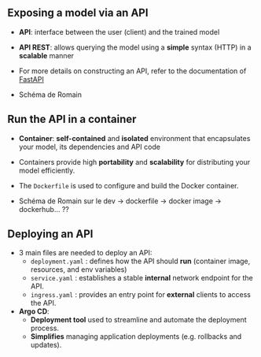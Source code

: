 ## Exposing a model via an API

- [**API**]{.orange}: interface between the user (client) and the trained model
- [**API REST**]{.orange}: allows querying the model using a [**simple**]{.blue2} syntax (HTTP) in a [**scalable**]{.blue2}  manner
- For more details on constructing an API, refer to the documentation of [FastAPI](https://fastapi.tiangolo.com)

- Schéma de Romain


## Run the API in a container

- [**Container**]{.orange}: [**self-contained**]{.blue2} and [**isolated**]{.blue2} environment that encapsulates your model, its dependencies and API code
- Containers provide high [**portability**]{.orange} and [**scalability**]{.orange} for distributing your model efficiently.
- The `Dockerfile` is used to configure and build the Docker container.

- Schéma de Romain sur le dev -> dockerfile -> docker image -> dockerhub... ??

## Deploying an API

<!-- - Need a [**container orchestration tool**]{.orange} such as kubernetes -->
- 3 main files are needed to deploy an API:
    - `deployment.yaml` : defines how the API should [**run**]{.blue2} (container image, resources, and env variables)
    - `service.yaml` : establishes a stable [**internal**]{.blue2} network endpoint for the API.
    - `ingress.yaml` : provides an entry point for [**external**]{.blue2} clients to access the API.
- [**Argo CD**]{.orange}:
    - [**Deployment tool**]{.blue2} used to streamline and automate the deployment process.
    - [**Simplifies**]{.blue2} managing application deployments (e.g. rollbacks and updates).